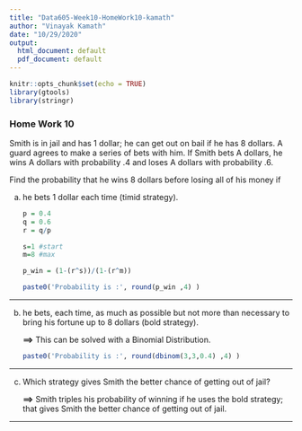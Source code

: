 ---
title: "Data605-Week10-HomeWork10-kamath"
author: "Vinayak Kamath"
date: "10/29/2020"
output:
  html_document: default
  pdf_document: default
---

```{r setup, include=FALSE}
knitr::opts_chunk$set(echo = TRUE)
library(gtools)
library(stringr)
```


### Home Work 10

Smith is in jail and has 1 dollar; he can get out on bail if he has 8 dollars. A guard agrees to make a series of bets with him. If Smith bets A dollars, he wins A dollars with probability .4 and loses A dollars with probability .6.  

Find the probability that he wins 8 dollars before losing all of his money if  

(a) he bets 1 dollar each time (timid strategy).  
    ```{r}
    p = 0.4
    q = 0.6
    r = q/p
    
    s=1 #start
    m=8 #max
    
    p_win = (1-(r^s))/(1-(r^m))
    
    paste0('Probability is :', round(p_win ,4) )
    
    ```  

---

(b) he bets, each time, as much as possible but not more than necessary to bring his fortune up to 8 dollars (bold strategy).  

    **==>** This can be solved with a Binomial Distribution.  
    ```{r}
    paste0('Probability is :', round(dbinom(3,3,0.4) ,4) )
    ```   

---

(c) Which strategy gives Smith the better chance of getting out of jail?  

    **==>** Smith triples his probability of winning if he uses the bold strategy; that gives Smith the better chance of getting out of jail.   

---